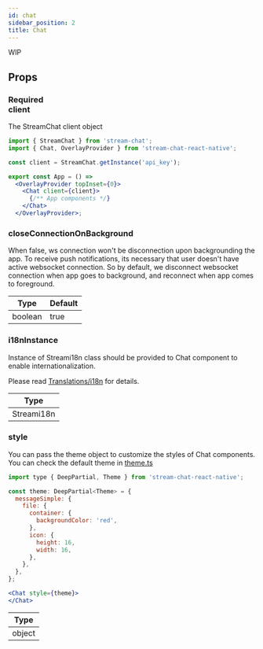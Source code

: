 ```yaml
---
id: chat
sidebar_position: 2
title: Chat
---
```


WIP

## Props

### <div class="label required basic">Required</div> client

The StreamChat client object

```jsx
import { StreamChat } from 'stream-chat'; 
import { Chat, OverlayProvider } from 'stream-chat-react-native';

const client = StreamChat.getInstance('api_key');

export const App = () =>
  <OverlayProvider topInset={0}>
    <Chat client={client}>
      {/** App components */}
    </Chat>
  </OverlayProvider>;
```

### closeConnectionOnBackground

When false, ws connection won't be disconnection upon backgrounding the app. To receive push notifications, its necessary that user doesn't have active websocket connection. So by default, we disconnect websocket connection when app goes to background, and reconnect when app comes to foreground.

| Type               | Default      |
| ------------------ | ------------ |
| boolean            | true         |

### i18nInstance

Instance of Streami18n class should be provided to Chat component to enable internationalization.

Please read [Translations/i18n](../basics/translations) for details.

| Type |
| - |
| Streami18n |

### style

You can pass the theme object to customize the styles of Chat components. You can check the default theme in [theme.ts](https://github.com/GetStream/stream-chat-react-native/blob/master/src/contexts/themeContext/utils/theme.ts)


```jsx
import type { DeepPartial, Theme } from 'stream-chat-react-native';

const theme: DeepPartial<Theme> = {
  messageSimple: {
    file: {
      container: {
        backgroundColor: 'red',
      },
      icon: {
        height: 16,
        width: 16,
      },
    },
  },
};

<Chat style={theme}>
</Chat>
```

| Type |
| - |
| object |